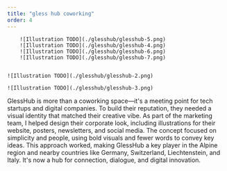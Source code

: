 ```yaml
---
title: "gless hub coworking"
order: 4
---
```


<Illustrations>
   
        ![Illustration TODO](./glesshub/glesshub-5.png)
        ![Illustration TODO](./glesshub/glesshub-4.png)
        ![Illustration TODO](./glesshub/glesshub-6.png)
        ![Illustration TODO](./glesshub/glesshub-7.png)
   

    ![Illustration TODO](./glesshub/glesshub-2.png)

    ![Illustration TODO](./glesshub/glesshub-3.png)
</Illustrations>

<Description>
    GlessHub is more than a coworking space—it's a meeting point for tech startups and digital companies. To build their reputation, they needed a visual identity that matched their creative vibe. As part of the marketing team, I helped design their corporate look, including illustrations for their website, posters, newsletters, and social media. The concept focused on simplicity and people, using bold visuals and fewer words to convey key ideas. This approach worked, making GlessHub a key player in the Alpine region and nearby countries like Germany, Switzerland, Liechtenstein, and Italy. It's now a hub for connection, dialogue, and digital innovation.
</Description>

